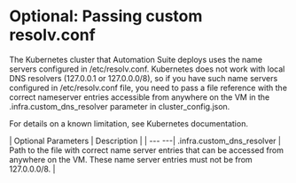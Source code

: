 ﻿# Optional: Passing custom resolv.conf

The Kubernetes cluster that Automation Suite deploys uses the name servers configured in /etc/resolv.conf. Kubernetes does not work with local DNS resolvers (127.0.0.1 or 127.0.0.0/8), so if you have such name servers configured in /etc/resolv.conf file, you need to pass a file reference with the correct nameserver entries accessible from anywhere on the VM in the .infra.custom_dns_resolver parameter in cluster_config.json.

For details on a known limitation, see Kubernetes documentation.


| Optional Parameters | Description |
| --- ---| .infra.custom_dns_resolver | Path to the file with correct name server entries that can be accessed from anywhere on the VM. These name server entries must not be from 127.0.0.0/8. |
